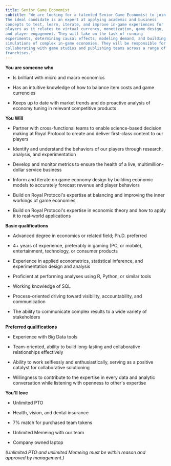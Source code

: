 ```yaml
---
title: Senior Game Economist
subtitle: "We are looking for a talented Senior Game Economist to join our team.
The ideal candidate is an expert at applying academic and business
concepts to test, learn, iterate, and improve in-game experiences for
players as it relates to virtual currency, monetization, game design,
and player engagement. They will take on the task of running
experiments, determining causal effects, modeling demand, and building
simulations of complex in-game economies. They will be responsible for
collaborating with game studios and publishing teams across a range of
franchises."
---
```


<ReadMore text="Royal Protocol is a cutting-edge software development company which uses blockchain technology to reimagine how the mainstream gaming industry could be replaced by gaming ecosystems which empower and support users instead of profiting at their expense. The current industry has normalized the implementation of predatory practices and dark patterns so successfully that it's hard to picture games without them. But we at Royal Protocol believe it's time for a change. By modernizing the way digital gaming content is created, distributed, we introduce the Royal Protocol vision of an open world which empowers users and creators alike. However, this space where participants can experience financial freedom simply by learning, growing, and playing together, can only reach its full potential when talented individuals, like yourself, join the Royal Protocol team. Will you be part of the gaming revolution?" />

**You are someone who**

-   Is brilliant with micro and macro economics

-   Has an intuitive knowledge of how to balance item costs and game
    currencies

-   Keeps up to date with market trends and do proactive analysis of
    economy tuning in relevant competitive products

**You Will**

-   Partner with cross-functional teams to enable science-based decision
    making at Royal Protocol to create and deliver first-class content
    to our players

-   Identify and understand the behaviors of our players through
    research, analysis, and experimentation

-   Develop and monitor metrics to ensure the health of a live,
    multimillion-dollar service business

-   Inform and iterate on game economy design by building economic
    models to accurately forecast revenue and player behaviors

-   Build on Royal Protocol's expertise at balancing and improving the
    inner workings of game economies

-   Build on Royal Protocol's expertise in economic theory and how to
    apply it to real-world applications

**Basic qualifications**

-   Advanced degree in economics or related field; Ph.D. preferred

-   4+ years of experience, preferably in gaming (PC, or mobile),
    entertainment, technology, or consumer products

-   Experience in applied econometrics, statistical inference, and
    experimentation design and analysis

-   Proficient at performing analyses using R, Python, or similar tools

-   Working knowledge of SQL

-   Process-oriented driving toward visibility, accountability, and
    communication

-   The ability to communicate complex results to a wide variety of
    stakeholders

**Preferred qualifications**

-   Experience with Big Data tools

-   Team-oriented, ability to build long-lasting and collaborative
    relationships effectively

-   Ability to work selflessly and enthusiastically, serving as a
    positive catalyst for collaborative solutioning

-   Willingness to contribute to the expertise in every data and
    analytic conversation while listening with openness to other's
    expertise

**You'll love**

-   Unlimited PTO

-   Health, vision, and dental insurance

-   7% match for purchased team tokens

-   Unlimited Memeing with our team

-   Company owned laptop

*(Unlimited PTO and unlimited Memeing must be within reason and approved
by management.)*

<ApplyForm bucketId="buk_SGCE3zyg3HlCyZVG392a7RAY" />